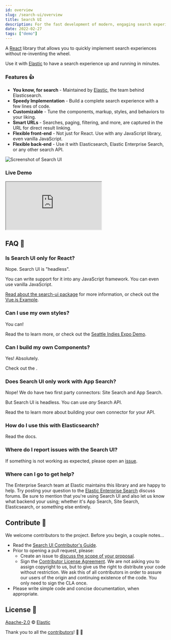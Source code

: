 ```yaml
---
id: overview
slug: /search-ui/overview
title: Search UI
description: For the fast development of modern, engaging search experiences. 🎉
date: 2022-02-27
tags: ["demo"]
---
```


A [React](https://reactjs.org) library that allows you to quickly implement search experiences without re-inventing the wheel.

Use it with [Elastic](https://www.elastic.co/) to have a search experience up and running in minutes.

### Features 👍

- **You know, for search** - Maintained by [Elastic](https://elastic.co), the team behind Elasticsearch.
- **Speedy Implementation** - Build a complete search experience with a few lines of code.
- **Customizable** - Tune the components, markup, styles, and behaviors to your liking.
- **Smart URLs** - Searches, paging, filtering, and more, are captured in the URL for direct result linking.
- **Flexible front-end** - Not just for React. Use with any JavaScript library, even vanilla JavaScript.
- **Flexible back-end** - Use it with Elasticsearch, Elastic Enterprise Search, or any other search API.

![Screenshot of Search UI](images/screenshot.png)

### Live Demo

<iframe
  src="https://codesandbox.io/embed/github/elastic/search-ui/tree/master/examples/sandbox?autoresize=1&fontsize=12&initialpath=%2Felasticsearch&module=%2Fsrc%2Fpages%2Felasticsearch%2Findex.js&theme=light&view=preview&hidedevtools=1"
  style={{
    width: "100%",
    height: "800px",
    overflow: "hidden"
  }}
  title="Search UI"
  allow="accelerometer; ambient-light-sensor; camera; encrypted-media; geolocation; gyroscope; hid; microphone; midi; payment; usb; vr; xr-spatial-tracking"
  sandbox="allow-forms allow-modals allow-popups allow-presentation allow-same-origin allow-scripts"
></iframe>

## FAQ 🔮

### Is Search UI only for React?

Nope. Search UI is "headless".

You can write support for it into any JavaScript framework. You can even use vanilla JavaScript.

[Read about the search-ui package](https://github.com/elastic/search-ui/tree/master/packages/search-ui) for more information, or check out the [Vue.js Example](https://github.com/elastic/vue-search-ui-demo).

### Can I use my own styles?

You can!

Read the <DocLink id="guides-customizing-styles-and-html" text="Custom Styles and Layout Guide" /> to learn more, or check out the [Seattle Indies Expo Demo](https://github.com/elastic/seattle-indies-expo-search).

### Can I build my own Components?

Yes! Absolutely.

Check out the <DocLink id="guides-creating-your-own-components" text="Build Your Own Component Guide" />.

### Does Search UI only work with App Search?

Nope! We do have two first party connectors: Site Search and App Search.

But Search UI is headless. You can use _any_ Search API.

Read the <DocLink id="guides-building-a-custom-connector" /> to learn more about building your own connector for your API.

### How do I use this with Elasticsearch?

Read the <DocLink id="api-connectors-elasticsearch" text="Elasticsearch Connector" /> docs.

### Where do I report issues with the Search UI?

If something is not working as expected, please open an [issue](https://github.com/elastic/search-ui/issues/new).

### Where can I go to get help?

The Enterprise Search team at Elastic maintains this library and are happy to help. Try posting your question to the [Elastic Enterprise Search](https://discuss.elastic.co/c/enterprise-search/84) discuss forums. Be sure to mention that you're using Search UI and also let us know what backend your using; whether it's App Search, Site Search, Elasticsearch, or something else entirely.

## Contribute 🚀

We welcome contributors to the project. Before you begin, a couple notes...

- Read the [Search UI Contributor's Guide](https://github.com/elastic/search-ui/blob/master/CONTRIBUTING.md).
- Prior to opening a pull request, please:
  - Create an issue to [discuss the scope of your proposal](https://github.com/elastic/search-ui/issues).
  - Sign the [Contributor License Agreement](https://www.elastic.co/contributor-agreement/). We are not asking you to assign copyright to us, but to give us the right to distribute your code without restriction. We ask this of all contributors in order to assure our users of the origin and continuing existence of the code. You only need to sign the CLA once.
- Please write simple code and concise documentation, when appropriate.

## License 📗

[Apache-2.0](https://github.com/elastic/search-ui/blob/master/LICENSE.txt) © [Elastic](https://github.com/elastic)

Thank you to all the [contributors](https://github.com/elastic/search-ui/graphs/contributors)! 🙏 🙏 
